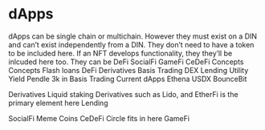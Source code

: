 # dApps

dApps can be single chain or multichain. However they must exist on a DIN and can't exist independently from a DIN. They don't need to have a token to be included here. If an NFT develops functionality, they they'll be inlcuded here too. They can be
DeFi
SocialFi
GameFi
CeDeFi
Concepts
Concepts
Flash loans
DeFi
Derivatives 
Basis Trading
DEX
Lending
Utility
Yield
Pendle 3k in 
Basis Trading
Current dApps
Ethena
USDX
BounceBit

Derivatives
Liquid staking Derivatives such as Lido, and EtherFi is the primary element here
Lending

SocialFi
Meme Coins
CeDeFi
Circle fits in here
GameFi


